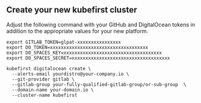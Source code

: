 
## Create your new kubefirst cluster

Adjust the following command with your GitHub and DigitalOcean tokens in addition to the appropriate values for your new platform.

```shell
export GITLAB_TOKEN=glpat-xxxxxxxxxxxxxxxx
export DO_TOKEN=xxxxxxxxxxxxxxxxxxxxxxxxxxxxxxxxxxxx
export DO_SPACES_KEY=xxxxxxxxxxxxxxxxxxxxxxxxxxxxxxxxxxxx
export DO_SPACES_SECRET=xxxxxxxxxxxxxxxxxxxxxxxxxxxxxxxxxxxx

kubefirst digitalocean create \
  --alerts-email yourdistro@your-company.io \
  --git-provider gitlab \
  --gitlab-group your-fully-qualified-gitlab-group/or-sub-group  \
  --domain-name your-domain.io \
  --cluster-name kubefirst
```

<CloudflareDNS />
